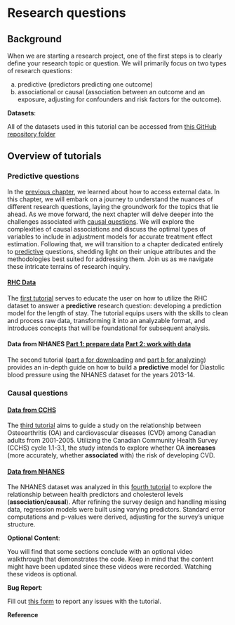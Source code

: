 # Research questions

## Background

When we are starting a research project, one of the first steps is to clearly define your research topic or question. We will primarily focus on two types of research questions:

(a) predictive (predictors predicting one outcome)
(b) associational or causal (association between an outcome and an exposure, adjusting for confounders and risk factors for the outcome).

::: callout-important
**Datasets**:

All of the datasets used in this tutorial can be accessed from [this GitHub repository folder](https://github.com/ehsanx/EpiMethods/tree/main/Data/researchquestion)
:::

## Overview of tutorials

### Predictive questions

::: column-margin
In the [previous chapter](accessing.html), we learned about how to access external data. In this chapter, we will embark on a journey to understand the nuances of different research questions, laying the groundwork for the topics that lie ahead. As we move forward, the next chapter will delve deeper into the challenges associated with [causal questions](confounding.html). We will explore the complexities of causal associations and discuss the optimal types of variables to include in adjustment models for accurate treatment effect estimation. Following that, we will transition to a chapter dedicated entirely to [predictive](predictivefactors.html) questions, shedding light on their unique attributes and the methodologies best suited for addressing them. Join us as we navigate these intricate terrains of research inquiry.
:::

#### [RHC Data](researchquestion1.html)

The [first tutorial](researchquestion1.html) serves to educate the user on how to utilize the RHC dataset to answer a **predictive** research question: developing a prediction model for the length of stay. The tutorial equips users with the skills to clean and process raw data, transforming it into an analyzable format, and introduces concepts that will be foundational for subsequent analysis.

#### Data from NHANES [Part 1: prepare data](researchquestion2a.html) [Part 2: work with data](researchquestion2b.html)

The second tutorial ([part a for downloading](researchquestion2a.html) and [part b for analyzing](researchquestion2b.html)) provides an in-depth guide on how to build a **predictive** model for Diastolic blood pressure using the NHANES dataset for the years 2013-14.

### Causal questions

#### [Data from CCHS](researchquestion3.html)

The [third tutorial](researchquestion3.html) aims to guide a study on the relationship between Osteoarthritis (OA) and cardiovascular diseases (CVD) among Canadian adults from 2001-2005. Utilizing the Canadian Community Health Survey (CCHS) cycle 1.1-3.1, the study intends to explore whether OA **increases** (more accurately, whether **associated** with) the risk of developing CVD.

#### [Data from NHANES](researchquestion4.html)

The NHANES dataset was analyzed in this [fourth tutorial](researchquestion4.html) to explore the relationship between health predictors and cholesterol levels (**association/causal**). After refining the survey design and handling missing data, regression models were built using varying predictors. Standard error computations and p-values were derived, adjusting for the survey's unique structure.

::: callout-tip
**Optional Content**:

You will find that some sections conclude with an optional video walkthrough that demonstrates the code. Keep in mind that the content might have been updated since these videos were recorded. Watching these videos is optional.
:::

::: callout-warning
**Bug Report**:

Fill out [this form](https://forms.gle/YSwuiebtb1E9wjHu9) to report any issues with the tutorial.
:::

**Reference**
